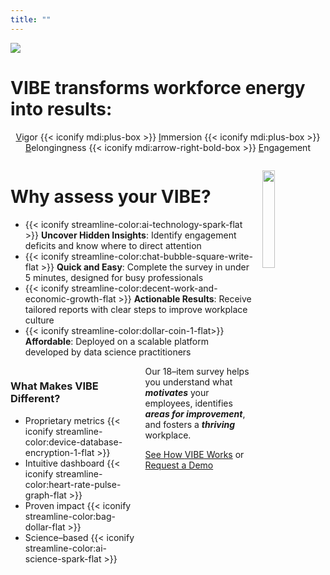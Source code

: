 ```yaml
---
title: ""
---
```


![](img/logo.png){.shake}

# [VIBE]{.vibe} transforms workforce energy into results:

::: {style="text-align: center;"}
[V]{.vibe .underline}[igor]{.vibe} {{< iconify mdi:plus-box >}} [I]{.vibe .underline}[mmersion]{.vibe} {{< iconify mdi:plus-box >}} [B]{.vibe .underline}[elongingness]{.vibe} {{< iconify mdi:arrow-right-bold-box >}} [E]{.vibe .underline}[ngagement]{.vibe}
:::

::: {style="overflow: auto;"}

![](img/logo.png){style="float: right; margin-left: 1em; width: 20%;"}

# Why assess your [VIBE]{.vibe}?

- {{< iconify streamline-color:ai-technology-spark-flat >}} **Uncover Hidden Insights**: Identify engagement deficits and know where to direct attention
- {{< iconify streamline-color:chat-bubble-square-write-flat >}} **Quick and Easy**: Complete the survey in under 5 minutes, designed for busy professionals
- {{< iconify streamline-color:decent-work-and-economic-growth-flat >}} **Actionable Results**: Receive tailored reports with clear steps to improve workplace culture
- {{< iconify streamline-color:dollar-coin-1-flat>}} **Affordable**: Deployed on a scalable platform developed by data science practitioners

::: {.callout-note style="float: left; margin-right: 1em; width: 40%;"}

### **What Makes [VIBE]{.vibe} Different?**

- Proprietary metrics {{< iconify streamline-color:device-database-encryption-1-flat >}}
- Intuitive dashboard {{< iconify streamline-color:heart-rate-pulse-graph-flat >}}
- Proven impact {{< iconify streamline-color:bag-dollar-flat >}}
- Science--based {{< iconify streamline-color:ai-science-spark-flat >}}
:::

Our 18--item survey helps you understand what ***motivates*** your employees, identifies ***areas for improvement***, and fosters a ***thriving*** workplace. 

[See How [VIBE]{.vibe} Works](how.qmd) or [Request a Demo](contact.qmd){.btn .btn-danger}

:::